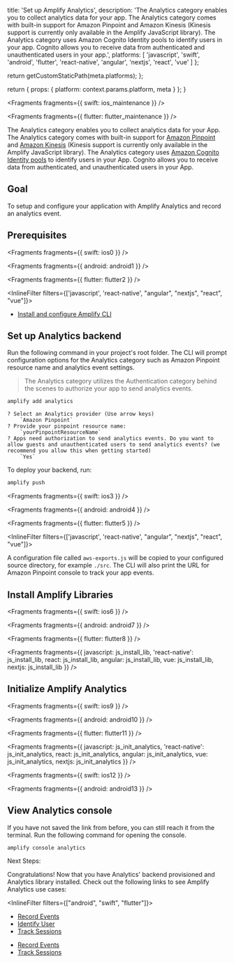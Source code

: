
  title: 'Set up Amplify Analytics',
  description: 'The Analytics category enables you to collect analytics data for your app. The Analytics category comes with built-in support for Amazon Pinpoint and Amazon Kinesis (Kinesis support is currently only available in the Amplify JavaScript library). The Analytics category uses Amazon Cognito Identity pools to identify users in your app. Cognito allows you to receive data from authenticated and unauthenticated users in your app.',
  platforms: [
    'javascript',
    'swift',
    'android',
    'flutter',
    'react-native',
    'angular',
    'nextjs',
    'react',
    'vue'
  ]
};

  return getCustomStaticPath(meta.platforms);
};

  return {
    props: {
      platform: context.params.platform,
      meta
    }
  };
}


<Fragments fragments={{ swift: ios_maintenance }} />


<Fragments fragments={{ flutter: flutter_maintenance }} />

The Analytics category enables you to collect analytics data for your App. The Analytics category comes with built-in support for [Amazon Pinpoint](https://aws.amazon.com/pinpoint) and [Amazon Kinesis](https://aws.amazon.com/kinesis) (Kinesis support is currently only available in the Amplify JavaScript library). The Analytics category uses [Amazon Cognito Identity pools](https://docs.aws.amazon.com/cognito/latest/developerguide/identity-pools.html) to identify users in your App. Cognito allows you to receive data from authenticated, and unauthenticated users in your App.

## Goal

To setup and configure your application with Amplify Analytics and record an analytics event.

## Prerequisites


<Fragments fragments={{ swift: ios0 }} />


<Fragments fragments={{ android: android1 }} />


<Fragments fragments={{ flutter: flutter2 }} />

<InlineFilter filters={['javascript',  'react-native', "angular", "nextjs", "react", "vue"]}>

- [Install and configure Amplify CLI](/gen1/[platform]/tools/cli/start/set-up-cli/)

</InlineFilter>

## Set up Analytics backend

Run the following command in your project's root folder. The CLI will prompt configuration options for the Analytics category such as Amazon Pinpoint resource name and analytics event settings.

> The Analytics category utilizes the Authentication category behind the scenes to authorize your app to send analytics events.

```bash
amplify add analytics
```

```console
? Select an Analytics provider (Use arrow keys)
    `Amazon Pinpoint`
? Provide your pinpoint resource name:
    `yourPinpointResourceName`
? Apps need authorization to send analytics events. Do you want to allow guests and unauthenticated users to send analytics events? (we recommend you allow this when getting started)
    `Yes`
```

To deploy your backend, run:

```bash
amplify push
```


<Fragments fragments={{ swift: ios3 }} />


<Fragments fragments={{ android: android4 }} />


<Fragments fragments={{ flutter: flutter5 }} />

<InlineFilter filters={['javascript',  'react-native', "angular", "nextjs", "react", "vue"]}>

A configuration file called `aws-exports.js` will be copied to your configured source directory, for example `./src`. The CLI will also print the URL for Amazon Pinpoint console to track your app events.

</InlineFilter>

## Install Amplify Libraries


<Fragments fragments={{ swift: ios6 }} />


<Fragments fragments={{ android: android7 }} />


<Fragments fragments={{ flutter: flutter8 }} />


<Fragments
  fragments={{
    javascript: js_install_lib,
    'react-native': js_install_lib,
    react: js_install_lib,
    angular: js_install_lib,
    vue: js_install_lib,
    nextjs: js_install_lib
  }}
/>

## Initialize Amplify Analytics


<Fragments fragments={{ swift: ios9 }} />


<Fragments fragments={{ android: android10 }} />


<Fragments fragments={{ flutter: flutter11 }} />


<Fragments
  fragments={{
    javascript: js_init_analytics,
    'react-native': js_init_analytics,
    react: js_init_analytics,
    angular: js_init_analytics,
    vue: js_init_analytics,
    nextjs: js_init_analytics
  }}
/>


<Fragments fragments={{ swift: ios12 }} />


<Fragments fragments={{ android: android13 }} />

## View Analytics console

If you have not saved the link from before, you can still reach it from the terminal. Run the following command for opening the console.

```console
amplify console analytics
```

Next Steps:

Congratulations! Now that you have Analytics' backend provisioned and Analytics library installed. Check out the following links to see Amplify Analytics use cases:

<InlineFilter filters={["android", "swift", "flutter"]}>

- [Record Events](/gen1/[platform]/prev/build-a-backend/more-features/analytics/record-events/)
- [Identify User](/gen1/[platform]/prev/build-a-backend/more-features/analytics/identify-user/)
- [Track Sessions](/gen1/[platform]/prev/build-a-backend/more-features/analytics/auto-track-sessions/)

</InlineFilter>
<InlineFilter filters={["javascript", "angular", "nextjs", "react", "vue"]}>

- [Record Events](/gen1/[platform]/prev/build-a-backend/more-features/analytics/record-events/)
- [Track Sessions](/gen1/[platform]/prev/build-a-backend/more-features/analytics/auto-track-sessions/)

</InlineFilter>
